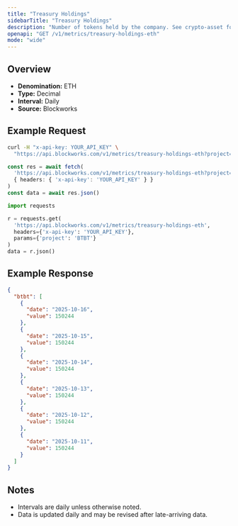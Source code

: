 ```yaml
---
title: "Treasury Holdings"
sidebarTitle: "Treasury Holdings"
description: "Number of tokens held by the company. See crypto-asset for asset indicator"
openapi: "GET /v1/metrics/treasury-holdings-eth"
mode: "wide"
---
```


## Overview

- **Denomination:** ETH
- **Type:** Decimal
- **Interval:** Daily
- **Source:** Blockworks

## Example Request

<CodeGroup>

```bash cURL
curl -H "x-api-key: YOUR_API_KEY" \
  "https://api.blockworks.com/v1/metrics/treasury-holdings-eth?project=BTBT"
```

```typescript TypeScript
const res = await fetch(
  'https://api.blockworks.com/v1/metrics/treasury-holdings-eth?project=BTBT',
  { headers: { 'x-api-key': 'YOUR_API_KEY' } }
)
const data = await res.json()
```

```python Python
import requests

r = requests.get(
  'https://api.blockworks.com/v1/metrics/treasury-holdings-eth',
  headers={'x-api-key': 'YOUR_API_KEY'},
  params={'project': 'BTBT'}
)
data = r.json()
```

</CodeGroup>

## Example Response

```json
{
  "btbt": [
    {
      "date": "2025-10-16",
      "value": 150244
    },
    {
      "date": "2025-10-15",
      "value": 150244
    },
    {
      "date": "2025-10-14",
      "value": 150244
    },
    {
      "date": "2025-10-13",
      "value": 150244
    },
    {
      "date": "2025-10-12",
      "value": 150244
    },
    {
      "date": "2025-10-11",
      "value": 150244
    }
  ]
}
```

## Notes
- Intervals are daily unless otherwise noted.
- Data is updated daily and may be revised after late-arriving data.